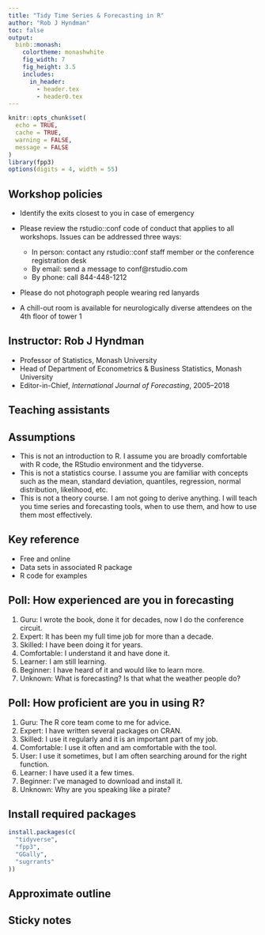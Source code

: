 ```yaml
---
title: "Tidy Time Series & Forecasting in R"
author: "Rob J Hyndman"
toc: false
output:
  binb::monash:
    colortheme: monashwhite
    fig_width: 7
    fig_height: 3.5
    includes:
      in_header:
        - header.tex
        - header0.tex
---
```


```r
knitr::opts_chunk$set(
  echo = TRUE,
  cache = TRUE,
  warning = FALSE,
  message = FALSE
)
library(fpp3)
options(digits = 4, width = 55)
```

## Workshop policies
\fontsize{14}{15}\sf

  * Identify the exits closest to you in case of emergency
  * Please review the rstudio::conf code of conduct that applies to all workshops. Issues can be addressed three ways:

    * In person: contact any rstudio::conf staff member or the conference registration desk
    * By email: send a message to conf@rstudio.com
    * By phone: call 844-448-1212

  * Please do not photograph people wearing red lanyards
  * A chill-out room is available for neurologically diverse attendees on the 4th floor of tower 1

## Instructor: Rob J Hyndman

  - Professor of Statistics, Monash University
  - Head of Department of Econometrics & Business Statistics, Monash University
  - Editor-in-Chief, *International Journal of Forecasting*, 2005--2018

\placefig{0.6}{5.3}{width=4cm}{Rob}

\begin{textblock}{6.5}(5.6,5.5)
\begin{alertblock}{Find me at ...}
\href{https://twitter.com/robjhyndman}{\faicon{twitter} @robjhyndman}

\href{https://github.com/robjhyndman}{\faicon{github}  @robjhyndman}

\href{https://robjhyndman.com}{\faicon{home} robjhyndman.com}

\href{mailto:rob.hyndman@monash.edu}{\faicon{envelope}  rob.hyndman@monash.edu}
\end{alertblock}
\end{textblock}
\vspace*{10cm}

## Teaching assistants

\begin{textblock}{5.7}(0.4,1.2)
\begin{alertblock}{Mitchell O'Hara-Wild}
\includegraphics[height=3.1cm]{mitch}
\end{alertblock}
\end{textblock}

\begin{textblock}{5.7}(6.75,1.2)
\begin{block}{Rhian Davies}
\includegraphics[height=3.1cm]{rhian}
\end{block}
\end{textblock}

\begin{textblock}{5.7}(0.4,5.3)
\begin{block}{Phillip Lear}
\includegraphics[height=3.1cm]{phillip}
\end{block}
\end{textblock}

\begin{textblock}{5.7}(6.75,5.3)
\begin{block}{Steven Lawrence}
\includegraphics[height=3.1cm]{Steven}
\end{block}
\end{textblock}


## Assumptions

  * This is not an introduction to R. I assume you are broadly comfortable with R code, the RStudio environment and the tidyverse.
  * This is not a statistics course. I assume you are familiar with concepts such as the mean, standard deviation, quantiles, regression, normal distribution, likelihood, etc.
  * This is not a theory course. I am not going to derive anything. I will teach you time series and forecasting tools, when to use them, and how to use them most effectively.

## Key reference

\large

\begin{block}{}\bf
\hangafter=1\hangindent=.3cm
 {Hyndman, R.~J. \& Athanasopoulos, G. (2020) \emph{Forecasting: principles and practice}, 3rd ed.}
\end{block}\pause
\begin{alertblock}{}\Large
\centerline{\bf OTexts.org/fpp3/}
\end{alertblock}

\pause

  * Free and online
  * Data sets in associated R package
  * R code for examples

## Poll: How experienced are you in forecasting

  1. Guru: I wrote the book, done it for decades, now I do the conference circuit.
  2. Expert: It has been my full time job for more than a decade.
  3. Skilled: I have been doing it for years.
  1. Comfortable: I understand it and have done it.
  1. Learner: I am still learning.
  1. Beginner: I have heard of it and would like to learn more.
  1. Unknown: What is forecasting? Is that what the weather people do?

## Poll: How proficient are you in using R?

\fontsize{14}{15}\sf

  1. Guru: The R core team come to me for advice.
  1. Expert: I have written several packages on CRAN.
  1. Skilled: I use it regularly and it is an important part of my job.
  1. Comfortable: I use it often and am comfortable with the tool.
  1. User: I use it sometimes, but I am often searching around for the right function.
  1. Learner: I have used it a few times.
  1. Beginner: I've managed to download and install it.
  1. Unknown: Why are you speaking like a pirate?

## Install required packages



```r
install.packages(c(
  "tidyverse",
  "fpp3",
  "GGally",
  "sugrrants"
))
```


## Approximate outline
\vspace*{-0.1cm}\centering\fontsize{12}{12}\sf
\begin{tabular}{rp{6.6cm}l}
  \toprule
  \bf Day & \bf Topic                   & \bf Chapter \\
  \midrule
  1       & 1. Introduction to tsibbles    & 2 \\
  1       & 2. Time series graphics        & 2 \\
  1       & 3. Transformations             & 3 \\
  1       & 4. Seasonality and trends      & 7 \\
  1       & 5. Time series features        & -- \\
  \midrule
  2       & 6. Introduction to forecasting & 1,3 \\
  2       & 7. Exponential smoothing       & 8 \\
  2       & 8. ARIMA models                & 9 \\
  2       & 9. Dynamic regression          & 10 \\
  2      & 10. Hierarchical forecasting    & 11 \\
  \bottomrule
\end{tabular}

\vspace*{.6cm}\begin{alertblock}{}{\centerline{\Large\textbf{\url{bit.ly/fable2020}}}}
\end{alertblock}

## Sticky notes

\full{sticky-notes}
